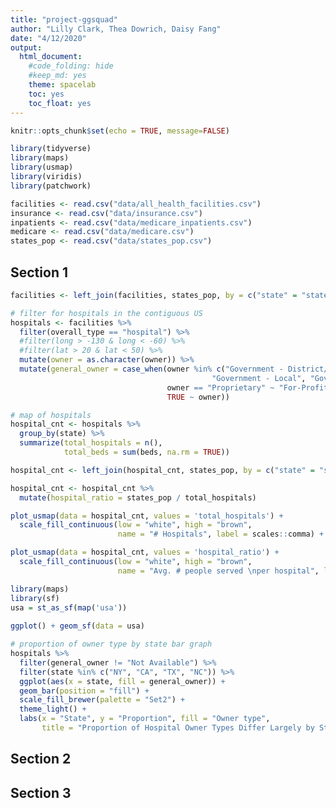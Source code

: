 ```yaml
---
title: "project-ggsquad"
author: "Lilly Clark, Thea Dowrich, Daisy Fang"
date: "4/12/2020"
output: 
  html_document:
    #code_folding: hide
    #keep_md: yes
    theme: spacelab
    toc: yes
    toc_float: yes
---
```


```r
knitr::opts_chunk$set(echo = TRUE, message=FALSE)
```

```r
library(tidyverse)
library(maps)
library(usmap)
library(viridis)
library(patchwork)
```

```r
facilities <- read.csv("data/all_health_facilities.csv")
insurance <- read.csv("data/insurance.csv")
inpatients <- read.csv("data/medicare_inpatients.csv")
medicare <- read.csv("data/medicare.csv")
states_pop <- read.csv("data/states_pop.csv")
```

## Section 1
```r
facilities <- left_join(facilities, states_pop, by = c("state" = "states_abb"))

# filter for hospitals in the contiguous US
hospitals <- facilities %>% 
  filter(overall_type == "hospital") %>% 
  #filter(long > -130 & long < -60) %>% 
  #filter(lat > 20 & lat < 50) %>% 
  mutate(owner = as.character(owner)) %>% 
  mutate(general_owner = case_when(owner %in% c("Government - District/Authority", "Government - Federal",
                                             "Government - Local", "Government - State") ~ "Government",
                                   owner == "Proprietary" ~ "For-Profit",
                                   TRUE ~ owner))

# map of hospitals
hospital_cnt <- hospitals %>% 
  group_by(state) %>% 
  summarize(total_hospitals = n(),
            total_beds = sum(beds, na.rm = TRUE))

hospital_cnt <- left_join(hospital_cnt, states_pop, by = c("state" = "states_abb"))

hospital_cnt <- hospital_cnt %>% 
  mutate(hospital_ratio = states_pop / total_hospitals)

plot_usmap(data = hospital_cnt, values = 'total_hospitals') + 
  scale_fill_continuous(low = "white", high = "brown",
                        name = "# Hospitals", label = scales::comma) + theme(legend.position = "right")

plot_usmap(data = hospital_cnt, values = 'hospital_ratio') + 
  scale_fill_continuous(low = "white", high = "brown",
                        name = "Avg. # people served \nper hospital", label = scales::comma) + theme(legend.position = "right")
```

```r
library(maps)
library(sf)
usa = st_as_sf(map('usa'))
               
ggplot() + geom_sf(data = usa)

```


```r
# proportion of owner type by state bar graph
hospitals %>% 
  filter(general_owner != "Not Available") %>% 
  filter(state %in% c("NY", "CA", "TX", "NC")) %>% 
  ggplot(aes(x = state, fill = general_owner)) +
  geom_bar(position = "fill") +
  scale_fill_brewer(palette = "Set2") +
  theme_light() +
  labs(x = "State", y = "Proportion", fill = "Owner type",
       title = "Proportion of Hospital Owner Types Differ Largely by State")
```


## Section 2

## Section 3
